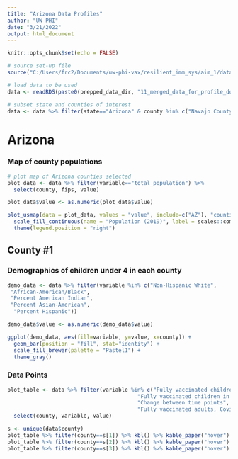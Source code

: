 ```yaml
---
title: "Arizona Data Profiles"
author: "UW PHI"
date: "3/21/2022"
output: html_document
---
```


```r
knitr::opts_chunk$set(echo = FALSE)

# source set-up file
source("C:/Users/frc2/Documents/uw-phi-vax/resilient_imm_sys/aim_1/data_profiles/01_set_up_R.r")

# load data to be used
data <- readRDS(paste0(prepped_data_dir, "11_merged_data_for_profile_docs.RDS"))

# subset state and counties of interest
data <- data %>% filter(state=="Arizona" & county %in% c("Navajo County", "Gila County", "Yavapai County"))

```

# Arizona

### Map of county populations

```r
# plot map of Arizona counties selected
plot_data <- data %>% filter(variable=="total_population") %>%
  select(county, fips, value)

plot_data$value <- as.numeric(plot_data$value)

plot_usmap(data = plot_data, values = "value", include=c("AZ"), "counties", labels = TRUE) +
  scale_fill_continuous(name = "Population (2019)", label = scales::comma) +
  theme(legend.position = "right")
```

## County #1

### Demographics of children under 4 in each county

```r

demo_data <- data %>% filter(variable %in% c("Non-Hispanic White",
 "African-American/Black",
 "Percent American Indian",
 "Percent Asian-American",
  "Percent Hispanic"))

demo_data$value <- as.numeric(demo_data$value)

ggplot(demo_data, aes(fill=variable, y=value, x=county)) + 
  geom_bar(position = "fill", stat="identity") + 
  scale_fill_brewer(palette = "Pastel1") + 
  theme_gray()
```

### Data Points
```r
plot_table <- data %>% filter(variable %in% c("Fully vaccinated children in 2015",
                                         "Fully vaccinated children in 2019",
                                         "Change between time points",
                                         "Fully vaccinated adults, Covid-19 vaccine")) %>% 
  select(county, variable, value)

s <- unique(data$county)
plot_table %>% filter(county==s[1]) %>% kbl() %>% kable_paper("hover")
plot_table %>% filter(county==s[2]) %>% kbl() %>% kable_paper("hover")
plot_table %>% filter(county==s[3]) %>% kbl() %>% kable_paper("hover")
```





